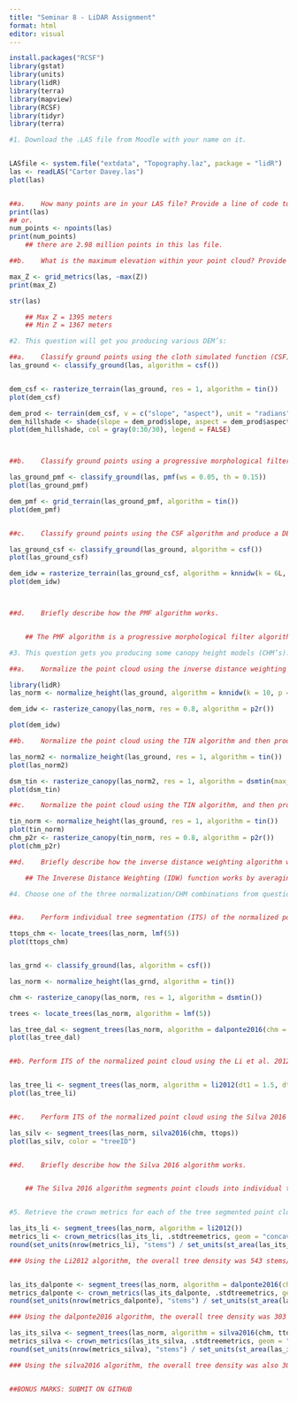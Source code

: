 ---
title: "Seminar 8 - LiDAR Assignment"
format: html
editor: visual
---

```{r}
install.packages("RCSF")
library(gstat)
library(units)
library(lidR)
library(terra)
library(mapview)
library(RCSF)
library(tidyr)
library(terra)

#1.	Download the .LAS file from Moodle with your name on it.


LASfile <- system.file("extdata", "Topography.laz", package = "lidR")
las <- readLAS("Carter Davey.las")
plot(las)


##a.	How many points are in your LAS file? Provide a line of code to determine this.
print(las)
## or. 
num_points <- npoints(las)
print(num_points)
    ## there are 2.98 million points in this las file. 

##b.	What is the maximum elevation within your point cloud? Provide a line of code to determine this.

max_Z <- grid_metrics(las, ~max(Z))
print(max_Z)

str(las)

    ## Max Z = 1395 meters
    ## Min Z = 1367 meters

```

```{r}
#2.	This question will get you producing various DEM’s:

##a.	Classify ground points using the cloth simulated function (CSF) algorithm and produce a DEM using the triangular irregular network (TIN) algorithm.
las_ground <- classify_ground(las, algorithm = csf())


dem_csf <- rasterize_terrain(las_ground, res = 1, algorithm = tin())
plot(dem_csf)

dem_prod <- terrain(dem_csf, v = c("slope", "aspect"), unit = "radians")
dem_hillshade <- shade(slope = dem_prod$slope, aspect = dem_prod$aspect)
plot(dem_hillshade, col = gray(0:30/30), legend = FALSE)



##b.	Classify ground points using a progressive morphological filter (PMF) algorithm and produce a DEM using the TIN algorithm.

las_ground_pmf <- classify_ground(las, pmf(ws = 0.05, th = 0.15))
plot(las_ground_pmf)

dem_pmf <- grid_terrain(las_ground_pmf, algorithm = tin())
plot(dem_pmf)


##c.	Classify ground points using the CSF algorithm and produce a DEM using the inverse distance weighting algorithm.

las_ground_csf <- classify_ground(las_ground, algorithm = csf())
plot(las_ground_csf)

dem_idw = rasterize_terrain(las_ground_csf, algorithm = knnidw(k = 6L, p = 2))
plot(dem_idw)



##d.	Briefly describe how the PMF algorithm works. 


    ## The PMF algorithm is a progressive morphological filter algorithm that is used for ground point classification when processing LiDAR data. It works by iteratively removing non-ground points from the point cloud based on the local terrain characteristics, such as slope and curvature when your data is displayed. 


```

```{r}
#3.	This question gets you producing some canopy height models (CHM’s):

##a.	Normalize the point cloud using the inverse distance weighting algorithm, and then produce a CHM using the point-to-raster algorithm.

library(lidR)
las_norm <- normalize_height(las_ground, algorithm = knnidw(k = 10, p = 2))

dem_idw <- rasterize_canopy(las_norm, res = 0.8, algorithm = p2r())

plot(dem_idw)

##b.	Normalize the point cloud using the TIN algorithm and then produce a CHM using the TIN algorithm as well (i.e.: the “dsmtin” algorithm).

las_norm2 <- normalize_height(las_ground, res = 1, algorithm = tin())
plot(las_norm2)

dsm_tin <- rasterize_canopy(las_norm2, res = 1, algorithm = dsmtin(max_edge = 7.5))
plot(dsm_tin)

##c.	Normalize the point cloud using the TIN algorithm, and then produce a CHM using the point-to-raster algorithm.

tin_norm <- normalize_height(las_ground, res = 1, algorithm = tin())
plot(tin_norm)
chm_p2r <- rasterize_canopy(tin_norm, res = 0.8, algorithm = p2r())
plot(chm_p2r)

##d.	Briefly describe how the inverse distance weighting algorithm works.

    ## The Inverese Distance Weighting (IDW) function works by averaging the known values of neighboring points, weighted by their distances to the target location. 


```

```{r}
#4.	Choose one of the three normalization/CHM combinations from question three to move forward with. 


##a.	Perform individual tree segmentation (ITS) of the normalized point cloud using the Dalponte 2016 algorithm.

ttops_chm <- locate_trees(las_norm, lmf(5))
plot(ttops_chm)


las_grnd <- classify_ground(las, algorithm = csf())

las_norm <- normalize_height(las_grnd, algorithm = tin())

chm <- rasterize_canopy(las_norm, res = 1, algorithm = dsmtin())

trees <- locate_trees(las_norm, algorithm = lmf(5)) 

las_tree_dal <- segment_trees(las_norm, algorithm = dalponte2016(chm = chm, treetops = trees))
plot(las_tree_dal)


##b. Perform ITS of the normalized point cloud using the Li et al. 2012 algorithm.


las_tree_li <- segment_trees(las_norm, algorithm = li2012(dt1 = 1.5, dt2 = 2, R = 2, Zu = 15, hmin = 2, speed_up = 10))
plot(las_tree_li)


##c.	Perform ITS of the normalized point cloud using the Silva 2016 algorithm.

las_silv <- segment_trees(las_norm, silva2016(chm, ttops))
plot(las_silv, color = "treeID")


##d.	Briefly describe how the Silva 2016 algorithm works.


    ## The Silva 2016 algorithm segments point clouds into individual tree crowns, extracting features and using machine learning for the individual tree classification. It outputs labeled point clouds, enabling easier analysis of the forest structure by separating trees by colour and estimation of tree-level attributes.



```

```{r}
#5.	Retrieve the crown metrics for each of the tree segmented point clouds produced in number 4. How many trees were identified in each algorithm? What is the overall tree density in each of the segmented point clouds?

las_its_li <- segment_trees(las_norm, algorithm = li2012())
metrics_li <- crown_metrics(las_its_li, .stdtreemetrics, geom = "concave")
round(set_units(nrow(metrics_li), "stems") / set_units(st_area(las_its_li), "ha"))

### Using the Li2012 algorithm, the overall tree density was 543 stems/ha.


las_its_dalponte <- segment_trees(las_norm, algorithm = dalponte2016(chm = chm, treetops = trees))
metrics_dalponte <- crown_metrics(las_its_dalponte, .stdtreemetrics, geom = "concave")
round(set_units(nrow(metrics_dalponte), "stems") / set_units(st_area(las_its_dalponte), "ha"))

### Using the dalponte2016 algorithm, the overall tree density was 303 stems/ha.

las_its_silva <- segment_trees(las_norm, algorithm = silva2016(chm, ttops))
metrics_silva <- crown_metrics(las_its_silva, .stdtreemetrics, geom = "concave")
round(set_units(nrow(metrics_silva), "stems") / set_units(st_area(las_its_silva), "ha"))

### Using the silva2016 algorithm, the overall tree density was also 303 stems/ha.


##BONUS MARKS: SUBMIT ON GITHUB

```
